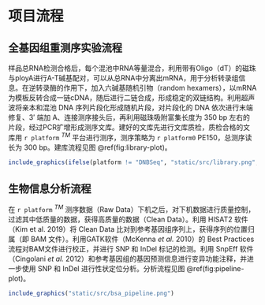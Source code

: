 # 项目流程

## 全基因组重测序实验流程

样品总RNA检测合格后，每个混池中RNA等量混合，利用带有Oligo（dT）的磁珠与ployA进行A-T碱基配对，可以从总RNA中分离出mRNA，用于分析转录组信息。在逆转录酶的作用下，加入六碱基随机引物（random hexamers），以mRNA为模板反转合成一链cDNA，随后进行二链合成，形成稳定的双链结构。利用超声波将亲本和混池 DNA 序列片段化形成随机片段，对片段化的 DNA 依次进行末端修复、3′ 端加 A、连接测序接头后，再利用磁珠吸附富集长度为 350 bp 左右的片段，经过PCR扩增形成测序文库。建好的文库先进行文库质检，质检合格的文库用 `r platform` $^{TM}$ 平台进行测序，测序策略为 `r platform0` PE150，总测序读长为 300 bp。建库流程见图 \@ref(fig:library-plot)。

```r
include_graphics(ifelse(platform != "DNBSeq", "static/src/library.png", "static/src/dnbseq.png"))
```

## 生物信息分析流程

在 `r platform` $^{TM}$ 测序数据（Raw Data）下机之后，对下机数据进行质量控制，过滤其中低质量的数据，获得高质量的数据（Clean Data）。利用 HISAT2 软件（Kim et al. 2019）将 Clean Data 比对到参考基因组序列上，获得序列的位置归属（即 BAM 文件）。利用GATK软件（McKenna *et al.* 2010）的 Best Practices 流程对BAM文件进行校正，并进行 SNP 和 InDel 标记的检测。利用 SnpEff 软件（Cingolani *et al.* 2012）和参考基因组的基因预测信息进行变异功能注释，并进一步使用 SNP 和 InDel 进行性状定位分析。分析流程见图 \@ref(fig:pipeline-plot)。

```r
include_graphics("static/src/bsa_pipeline.png")
```

\clearpage